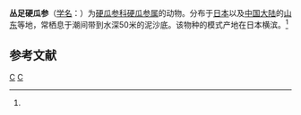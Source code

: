 {{Speciesbox
| taxon = Sclerodactyla multipes
| binomial_authority = (Theel, 1886)<ref name='id12692'>{{cite web| url =http://www.bioinfo.cn/db05/BjdwSpecies.php?action=view&id=12692| title =丛足硬瓜参| work =《中国动物物种编目数据库》| publisher =中国科学院微生物研究所| author =中国科学院动物研究所| accessdate =2009-04-28| deadurl =yes| archiveurl =https://web.archive.org/web/20131203122335/http://www.bioinfo.cn/db05/BjdwSpecies.php?action=view| archivedate =2013-12-03}}</ref>
}}

'''丛足硬瓜参'''（[[学名|学名]]：{{lang|la|''Sclerodactyla multipes''}}）为[[硬瓜参科|硬瓜参科]][[硬瓜参属|硬瓜参属]]的动物。分布于[[日本|日本]]以及[[中国大陆|中国大陆]]的[[山东|山东]]等地，常栖息于潮间带到水深50米的泥沙底。该物种的模式产地在日本横滨。<ref name='id12692'/>

== 参考文献 ==
{{reflist}}

{{海参小作品}}

{{taxonbar}}
[[Category:_1886年描述的动物|C]]
[[Category:硬瓜参属|C]]